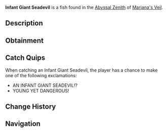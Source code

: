 {{FishInfobox
|image          = Infant Giant Seadevil.png
|rarity         = Legendary
|sea            = First Sea
|location       = [[Abyssal Zenith]]
|sublocation    = 
|sources        = Fishing Rod
|radar_location = 
|prog_speed     = -55
|xp             = 2600
|weather        = Clear
|time           = 
|season         = Autumn
|bait           = Truffle Worm
|base_weight    = 1700
|base_value     = 5000
|weight_range   = 1100
|base_chance    = 0.005
|base_resil     = 12
}}
'''Infant Giant Seadevil''' is a {{Rarity|Legendary}} fish found in the [[Abyssal Zenith]] of [[Mariana's Veil]].

== Description ==
{{Description|A juvenile version of the Giant Seadevil, with a bright lure and razor-sharp teeth.|Bestiary Entry}}

== Obtainment ==
{{Description|Found in the deeper parts of the trench, especially within cool temperatures.|Bestiary Hint}}
{{Fish Availability|
Mariana's Veil/Abyssal Zenith
|top_rods      = 
Leviathan's Fang Rod\72599.05\415148.04;
Great Rod of Oscar\65157.71\253873.12;
Free Spirit Rod\63672.44\454495.46;
Astralhook Rod\59376.65\265071.83;
Ethereal Prism Rod\59210.26\260344.03;
Resourceful Rod\49185.57\298890.43;
Destiny Rod\47463.65\195597.24;
Rapid Rod\48538.45\422689.62;
Wildflower Rod\49144.17\414525.19;
Trident Rod\53568.33\407736.85;
Frog Rod\48451.14\384701.56;
Seraphic Rod\56366.82\267779.76;
No-Life Rod\54574.87\281170.27;
Rod Of The Forgotten Fang\51474.66\254762.27;
Challenger's Rod\49898.71\263456.38;
Blazebringer Rod\46292.37\256415.54;
Rod Of The Exalted One\45448.31\212972.7;
Rod Of The Depths\44760.3\218962.33;
Zeus Rod\42738.67\226745.47;
Verdant Shear Rod\42495.67\244120.73;
Depthseeker Rod\39057.05\221425.93;
Avalanche Rod\34535.88\192504.61;
Volcanic Rod\33374.55\179129.53;
Steady Rod\10850.1\70120.62
|recommended   = Ethereal Prism Rod
}}

== Catch Quips ==
When catching an Infant Giant Seadevil, the player has a chance to make one of the following exclamations:
* AN INFANT GIANT SEADEVIL!?
* YOUNG YET DANGEROUS!

== Change History ==
{{Change History|{{subst:Current Version}}}}

== Navigation ==
{{Fish Navbox|Abyssal Zenith}}